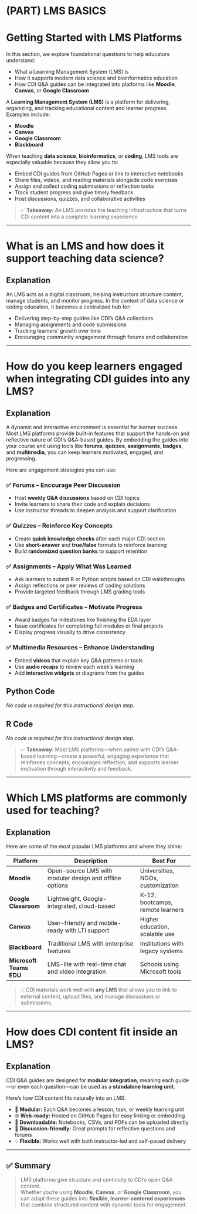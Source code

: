 # (PART) LMS BASICS {-}

# Getting Started with LMS Platforms {-}

In this section, we explore foundational questions to help educators understand:

- What a Learning Management System (LMS) is  
- How it supports modern data science and bioinformatics education  
- How CDI Q&A guides can be integrated into platforms like **Moodle**, **Canvas**, or **Google Classroom**

A **Learning Management System (LMS)** is a platform for delivering, organizing, and tracking educational content and learner progress. Examples include:

- **Moodle**  
- **Canvas**  
- **Google Classroom**  
- **Blackboard**

When teaching **data science**, **bioinformatics**, or **coding**, LMS tools are especially valuable because they allow you to:

- Embed CDI guides from GitHub Pages or link to interactive notebooks  
- Share files, videos, and reading materials alongside code exercises  
- Assign and collect coding submissions or reflection tasks  
- Track student progress and give timely feedback  
- Host discussions, quizzes, and collaborative activities

> ✅ **Takeaway:** An LMS provides the teaching infrastructure that turns CDI content into a complete learning experience.

---

# What is an LMS and how does it support teaching data science?

## Explanation

An LMS acts as a digital classroom, helping instructors structure content, manage students, and monitor progress. In the context of data science or coding education, it becomes a centralized hub for:

- Delivering step-by-step guides like CDI’s Q&A collections  
- Managing assignments and code submissions  
- Tracking learners' growth over time  
- Encouraging community engagement through forums and collaboration

---

# How do you keep learners engaged when integrating CDI guides into any LMS?

## Explanation

A dynamic and interactive environment is essential for learner success. Most LMS platforms provide built-in features that support the hands-on and reflective nature of CDI’s Q&A-based guides. By embedding the guides into your course and using tools like **forums**, **quizzes**, **assignments**, **badges**, and **multimedia**, you can keep learners motivated, engaged, and progressing.

Here are engagement strategies you can use:

### ✅ Forums – Encourage Peer Discussion  
- Host **weekly Q&A discussions** based on CDI topics  
- Invite learners to share their code and explain decisions  
- Use instructor threads to deepen analysis and support clarification  

### ✅ Quizzes – Reinforce Key Concepts  
- Create **quick knowledge checks** after each major CDI section  
- Use **short-answer** and **true/false** formats to reinforce learning  
- Build **randomized question banks** to support retention  

### ✅ Assignments – Apply What Was Learned  
- Ask learners to submit R or Python scripts based on CDI walkthroughs  
- Assign reflections or peer reviews of coding solutions  
- Provide targeted feedback through LMS grading tools  

### ✅ Badges and Certificates – Motivate Progress  
- Award badges for milestones like finishing the EDA layer  
- Issue certificates for completing full modules or final projects  
- Display progress visually to drive consistency  

### ✅ Multimedia Resources – Enhance Understanding  
- Embed **videos** that explain key Q&A patterns or tools  
- Use **audio recaps** to review each week’s learning  
- Add **interactive widgets** or diagrams from the guides

## Python Code
_No code is required for this instructional design step._

## R Code
_No code is required for this instructional design step._

> ✅ **Takeaway:** Most LMS platforms—when paired with CDI’s Q&A-based learning—create a powerful, engaging experience that reinforces concepts, encourages reflection, and supports learner motivation through interactivity and feedback.

---

# Which LMS platforms are commonly used for teaching?

## Explanation

Here are some of the most popular LMS platforms and where they shine:

| Platform              | Description                                                | Best For                          |
|-----------------------|------------------------------------------------------------|-----------------------------------|
| **Moodle**            | Open-source LMS with modular design and offline options    | Universities, NGOs, customization |
| **Google Classroom**  | Lightweight, Google-integrated, cloud-based                | K–12, bootcamps, remote learners  |
| **Canvas**            | User-friendly and mobile-ready with LTI support            | Higher education, scalable use    |
| **Blackboard**        | Traditional LMS with enterprise features                   | Institutions with legacy systems  |
| **Microsoft Teams EDU** | LMS-lite with real-time chat and video integration       | Schools using Microsoft tools     |

> 💡 CDI materials work well with **any LMS** that allows you to link to external content, upload files, and manage discussions or submissions.

---

# How does CDI content fit inside an LMS?

## Explanation

CDI Q&A guides are designed for **modular integration**, meaning each guide—or even each question—can be used as a **standalone learning unit**.

Here’s how CDI content fits naturally into an LMS:

- 🧱 **Modular:** Each Q&A becomes a lesson, task, or weekly learning unit  
- 🌐 **Web-ready:** Hosted on GitHub Pages for easy linking or embedding  
- 📁 **Downloadable:** Notebooks, CSVs, and PDFs can be uploaded directly  
- 💬 **Discussion-friendly:** Great prompts for reflective questions and forums  
- 💡 **Flexible:** Works well with both instructor-led and self-paced delivery

---

## ✅ Summary

> LMS platforms give structure and continuity to CDI's open Q&A content.  
> Whether you're using **Moodle**, **Canvas**, or **Google Classroom**, you can adapt these guides into **flexible, learner-centered experiences** that combine structured content with dynamic tools for engagement.